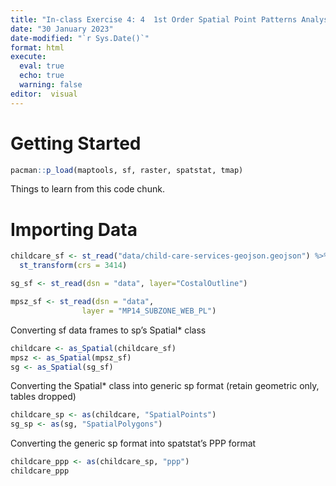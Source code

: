 ```yaml
---
title: "In-class Exercise 4: 4  1st Order Spatial Point Patterns Analysis Methods"
date: "30 January 2023"
date-modified: "`r Sys.Date()`"
format: html
execute:
  eval: true
  echo: true
  warning: false
editor:  visual
---
```


# Getting Started

```r
pacman::p_load(maptools, sf, raster, spatstat, tmap)
```

Things to learn from this code chunk.

# Importing Data

```r
childcare_sf <- st_read("data/child-care-services-geojson.geojson") %>%
  st_transform(crs = 3414)
```

```r
sg_sf <- st_read(dsn = "data", layer="CostalOutline")
```

```r
mpsz_sf <- st_read(dsn = "data", 
                layer = "MP14_SUBZONE_WEB_PL")
```

Converting sf data frames to sp's Spatial\* class

```r
childcare <- as_Spatial(childcare_sf)
mpsz <- as_Spatial(mpsz_sf)
sg <- as_Spatial(sg_sf)
```

Converting the Spatial\* class into generic sp format (retain geometric only, tables dropped)

```r
childcare_sp <- as(childcare, "SpatialPoints")
sg_sp <- as(sg, "SpatialPolygons")
```

Converting the generic sp format into spatstat's PPP format

```r
childcare_ppp <- as(childcare_sp, "ppp")
childcare_ppp
```
